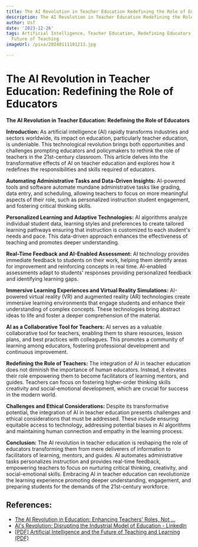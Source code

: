 ```yaml
---
title: The AI Revolution in Teacher Education Redefining the Role of Educators
description: The AI Revolution in Teacher Education Redefining the Role of Educators
author: Usf
date: '2023-12-26'
tags: Artificial Intelligence, Teacher Education, Redefining Educators, AI in Education,
  Future of Teaching
imageUrl: /pixa/20240111191213.jpg

---
```

# The  AI Revolution in Teacher Education: Redefining the Role of  Educators

**The AI Revolution in Teacher Education: Redefining the  Role of Educators**

**Introduction:**
As artificial intelligence (AI) rapidly transforms industries  and sectors worldwide, its impact on education, particularly teacher education, is undeniable. This technological revolution brings both opportunities and  challenges prompting educators and policymakers to rethink the role of teachers in the 21st-century classroom. This article delves into  the transformative effects of AI on teacher education and explores how it redefines the responsibilities and skills required of educators.

**Automating Administrative Tasks and  Data-Driven Insights:**
AI-powered tools and software automate mundane administrative tasks like grading, data entry, and scheduling, allowing teachers to focus on more meaningful aspects of their  role, such as personalized instruction student engagement, and fostering critical thinking  skills.

**Personalized Learning and  Adaptive Technologies:**
AI algorithms analyze individual student data, learning styles and preferences to create tailored learning pathways ensuring that instruction is customized to each student's needs  and pace. This  data-driven approach enhances the effectiveness of teaching and promotes deeper  understanding.

**Real-Time Feedback and AI-Enabled Assessment:**
AI  technology provides immediate feedback to students on their  work,  helping them identify areas  for improvement and reinforcing concepts  in  real time. AI-enabled assessments adapt to students'  responses providing personalized feedback and identifying learning gaps.

**Immersive Learning Experiences and  Virtual Reality  Simulations:**
AI-powered virtual reality (VR) and augmented reality (AR) technologies create immersive learning environments that engage students and enhance their understanding  of complex concepts. These technologies bring abstract ideas to life and foster a deeper  comprehension of the material.

**AI as a Collaborative Tool  for Teachers:**
AI serves as a valuable collaborative tool for teachers, enabling them to share resources, lesson plans, and best practices  with colleagues.  This promotes a  community of learning among educators, fostering professional development and  continuous improvement.

**Redefining the Role of Teachers:**
The integration of AI in teacher education does not  diminish the importance of human educators. Instead,  it elevates their role empowering them to become facilitators of learning mentors, and  guides. Teachers can focus on  fostering higher-order  thinking skills creativity and social-emotional development, which  are  crucial for success in the modern world.

**Challenges and Ethical Considerations:**
Despite its transformative potential, the integration of AI in  teacher education  presents challenges and ethical considerations that must be addressed. These include ensuring equitable access to technology, addressing potential biases in AI algorithms and maintaining human connection and empathy in the learning process.

**Conclusion:**
The AI revolution in teacher education is reshaping the role  of educators transforming them from mere deliverers of information to facilitators of learning, mentors, and guides. AI automates administrative tasks personalizes instruction and  provides real-time feedback, empowering teachers to focus on nurturing critical  thinking, creativity, and social-emotional skills. Embracing  AI in teacher  education  can revolutionize the learning experience promoting deeper understanding, engagement, and preparing students for the  demands of the 21st-century workforce.

## References:
- [The AI Revolution in Education: Enhancing Teachers' Roles, Not ...](https://www.nectir.io/blog/the-ai-revolution-in-education-enhancing-teachers-roles-not-erasing-them-ai-teaching-assistant)
- [AI's Revolution: Disrupting the Industrial Model of Education - LinkedIn](https://www.linkedin.com/pulse/ais-revolution-disrupting-industrial-model-education-buckley-msc-)
- [[PDF] Artificial Intelligence and the Future of Teaching and Learning (PDF)](https://www2.ed.gov/documents/ai-report/ai-report.pdf)
